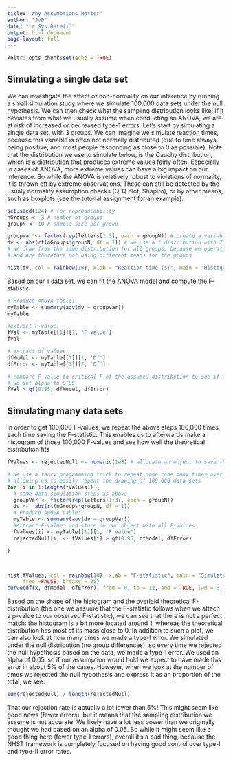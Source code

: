 ```yaml
---
title: "Why Assumptions Matter"
author: "JvD"
date: "`r Sys.Date()`"
output: html_document
page-layout: full
---
```


```r
knitr::opts_chunk$set(echo = TRUE)
```

## Simulating a single data set

We can investigate the effect of non-normality on our inference by running a small simulation study where we simulate 100,000 data sets under the null hypothesis. We can then check what the sampling distribution looks like: if it deviates from what we usually assume when conducting an ANOVA, we are at risk of increased or decreased type-1 errors. Let's start by simulating a single data set, with 3 groups. We can imagine we simulate reaction times, because this variable is often not normally distributed (due to time always being positive, and most people responding as close to 0 as possible). Note that the distribution we use to simulate below, is the Cauchy distribution, which is a distribution that produces extreme values fairly often. Especially in cases of ANOVA, more extreme values can have a big impact on our inference. So while the ANOVA is relatively robust to violations of normality, it is thrown off by extreme observations. These can still be detected by the usualy normality assumption checks (Q-Q plot, Shapiro), or by other means, such as boxplots (see the tutorial assignment for an example). 

```r
set.seed(124) # for reproducability
nGroups <- 3 # number of groups
groupN <- 10 # sample size per group

groupVar <- factor(rep(letters[1:3], each = groupN)) # create a variable with a,b,c to indicate group membership
dv <- abs(rt(nGroups*groupN, df = 1)) # we use a t distribution with 2 df
# we draw from the same distribution for all groups, because we operate under H0
# and are therefore not using different means for the groups

hist(dv, col = rainbow(10), xlab = "Reaction time (s)", main = "Histogram for 1 data set")
```

Based on our 1 data set, we can fit the ANOVA model and compute the F-statistic:

```r
# Produce ANOVA table:
myTable <- summary(aov(dv ~ groupVar)) 
myTable

#extract F-value:
fVal <- myTable[[1]][1, 'F value']
fVal

# extract df values:
dfModel <- myTable[[1]][1, 'Df']
dfError <- myTable[[1]][2, 'Df']

# compare F-value to critical F of the assumed distribution to see if we reject
# we set alpha to 0.05
fVal > qf(0.95, dfModel, dfError)
```


## Simulating many data sets

In order to get 100,000 F-values, we repeat the above steps 100,000 times, each time saving the F-statistic. This enables us to afterwards make a histogram of those 100,000 F-values and see how well the theoretical distribution fits
```r
fValues <- rejectedNull <- numeric(1e5) # allocate an object to save the F values to, and our decisions

# We use a fancy programming trick to repeat some code many times over
# allowing us to easily repeat the drawing of 100,000 data sets
for (i in 1:length(fValues)) {
  # same data simulation steps as above
  groupVar <- factor(rep(letters[1:3], each = groupN)) 
  dv <-  abs(rt(nGroups*groupN, df = 1))
  # Produce ANOVA table:
  myTable <- summary(aov(dv ~ groupVar)) 
  #extract F-value: and store in our object with all F-values
  fValues[i] <- myTable[[1]][1, 'F value']
  rejectedNull[i] <- fValues[i] > qf(0.95, dfModel, dfError)

}



hist(fValues, col = rainbow(10), xlab = "F-statistic", main = "Simulated Sampling Distribution for F", 
     freq =FALSE, breaks = 25)
curve(df(x, dfModel, dfError), from = 0, to = 12, add = TRUE, lwd = 3, col = "black")
```

Based on the shape of the histogram and the overlaid theoretical F-distribution (the one we assume that the F-statistic follows when we attach a p-value to our observed F-statistic), we can see that there is not a perfect match: the histogram is a bit more located around 1, whereas the theoretical distribution has most of its mass close to 0. In addition to such a plot, we can also look at how many times we made a type-I error. We simulated under the null distribution (no group differences), so every time we rejected the null hypothesis based on the data, we made a type-I error. We used an alpha of 0.05, so if our assumption would hold we expect to have made this error in about 5% of the cases. However, when we look at the number of times we rejected the null hypothesis and express it as an proportion of the total, we see:
```r
sum(rejectedNull) / length(rejectedNull)
```
That our rejection rate is actually a lot lower than 5%! This might seem like good news (fewer errors), but it means that the sampling distribution we assume is not accurate. We likely have a lot less power than we originally thought we had based on an alpha of 0.05. So while it might seem like a good thing here (fewer type-I errors), overall it's a bad thing, because the NHST framework is completely focused on having good control over type-I and type-II error rates. 
